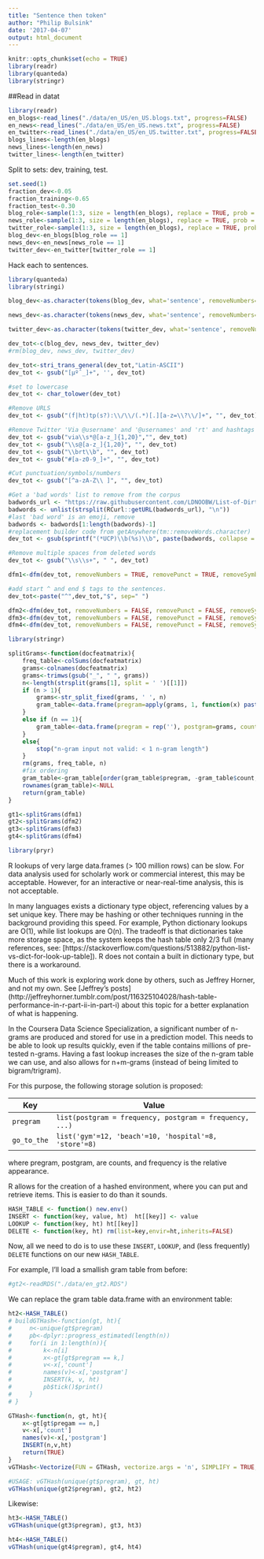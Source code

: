 ```yaml
---
title: "Sentence then token"
author: "Philip Bulsink"
date: '2017-04-07'
output: html_document
---
```


```r
knitr::opts_chunk$set(echo = TRUE)
library(readr)
library(quanteda)
library(stringr)
```

##Read in datat

```r
library(readr)
en_blogs<-read_lines("./data/en_US/en_US.blogs.txt", progress=FALSE)
en_news<-read_lines("./data/en_US/en_US.news.txt", progress=FALSE)
en_twitter<-read_lines("./data/en_US/en_US.twitter.txt", progress=FALSE)
blogs_lines<-length(en_blogs)
news_lines<-length(en_news)
twitter_lines<-length(en_twitter)
```

Split to sets: dev, training, test.
```r
set.seed(1)
fraction_dev<-0.05
fraction_training<-0.65
fraction_test<-0.30
blog_role<-sample(1:3, size = length(en_blogs), replace = TRUE, prob = c(fraction_dev, fraction_training, fraction_test))
news_role<-sample(1:3, size = length(en_blogs), replace = TRUE, prob = c(fraction_dev, fraction_training, fraction_test))
twitter_role<-sample(1:3, size = length(en_blogs), replace = TRUE, prob = c(fraction_dev, fraction_training, fraction_test))
blog_dev<-en_blogs[blog_role == 1]
news_dev<-en_news[news_role == 1]
twitter_dev<-en_twitter[twitter_role == 1]
```

Hack each to sentences.
```r
library(quanteda)
library(stringi)

blog_dev<-as.character(tokens(blog_dev, what='sentence', removeNumbers=TRUE, removePunc=TRUE, removeSymbols=TRUE, removeSeparators=TRUE, removeTwitter=TRUE, removeHyphens=TRUE, removeURL=TRUE))

news_dev<-as.character(tokens(news_dev, what='sentence', removeNumbers=TRUE, removePunc=TRUE, removeSymbols=TRUE, removeSeparators=TRUE, removeTwitter=TRUE, removeHyphens=TRUE, removeURL=TRUE))

twitter_dev<-as.character(tokens(twitter_dev, what='sentence', removeNumbers=TRUE, removePunc=TRUE, removeSymbols=TRUE, removeSeparators=TRUE, removeTwitter=TRUE, removeHyphens=TRUE, removeURL=TRUE))

dev_tot<-c(blog_dev, news_dev, twitter_dev)
#rm(blog_dev, news_dev, twitter_dev)

dev_tot<-stri_trans_general(dev_tot,"Latin-ASCII")
dev_tot <- gsub("[µºˆ_]+", '', dev_tot)

#set to lowercase
dev_tot <- char_tolower(dev_tot)

#Remove URLS
dev_tot <- gsub("(f|ht)tp(s?):\\/\\/(.*)[.][a-z=\\?\\/]+", "", dev_tot)

#Remove Twitter 'Via @username' and '@usernames' and 'rt' and hashtags
dev_tot <- gsub("via\\s*@[a-z_]{1,20}","", dev_tot)
dev_tot <- gsub("\\s@[a-z_]{1,20}", "", dev_tot)
dev_tot <- gsub("\\brt\\b", "", dev_tot)
dev_tot <- gsub("#[a-z0-9_]+", "", dev_tot)

#Cut punctuation/symbols/numbers
dev_tot <- gsub("[^a-zA-Z\\ ]", "", dev_tot)

#Get a 'bad words' list to remove from the corpus
badwords_url <- "https://raw.githubusercontent.com/LDNOOBW/List-of-Dirty-Naughty-Obscene-and-Otherwise-Bad-Words/master/en"
badwords <- unlist(strsplit(RCurl::getURL(badwords_url), "\n"))
#last 'bad word' is an emoji, remove
badwords <- badwords[1:length(badwords)-1]
#replacement builder code from getAnywhere(tm::removeWords.character)
dev_tot <- gsub(sprintf("(*UCP)\\b(%s)\\b", paste(badwords, collapse = "|")), "", dev_tot, perl = TRUE)

#Remove multiple spaces from deleted words
dev_tot <- gsub("\\s\\s+", " ", dev_tot)

dfm1<-dfm(dev_tot, removeNumbers = TRUE, removePunct = TRUE, removeSymbols = TRUE, removeSeparators = TRUE, removeTwitter = TRUE, removeHyphens = TRUE, removeURL = TRUE, ngrams = 1)

#add start ^ and end $ tags to the sentences.
dev_tot<-paste("^",dev_tot,"$", sep=" ")

dfm2<-dfm(dev_tot, removeNumbers = FALSE, removePunct = FALSE, removeSymbols = FALSE, removeSeparators = TRUE, removeHyphens = FALSE, removeURL = FALSE, ngrams = 2)
dfm3<-dfm(dev_tot, removeNumbers = FALSE, removePunct = FALSE, removeSymbols = FALSE, removeSeparators = TRUE, removeHyphens = FALSE, removeURL = FALSE, ngrams = 3)
dfm4<-dfm(dev_tot, removeNumbers = FALSE, removePunct = FALSE, removeSymbols = FALSE, removeSeparators = TRUE, removeHyphens = FALSE, removeURL = FALSE, ngrams = 4)
```

```r
library(stringr)

splitGrams<-function(docfeatmatrix){
    freq_table<-colSums(docfeatmatrix)
    grams<-colnames(docfeatmatrix)
    grams<-trimws(gsub("_", " ", grams))
    n<-length(strsplit(grams[1], split = ' ')[[1]])
    if (n > 1){
        grams<-str_split_fixed(grams, ' ', n)
        gram_table<-data.frame(pregram=apply(grams, 1, function(x) paste(x[1:n-1], collapse = '_')), postgram=grams[,n], count=freq_table, stringsAsFactors = FALSE)
    }
    else if (n == 1){
        gram_table<-data.frame(pregram = rep(''), postgram=grams, count = freq_table, stringsAsFactors = FALSE)
    }
    else{
        stop("n-gram input not valid: < 1 n-gram length")
    }
    rm(grams, freq_table, n)
    #fix ordering
    gram_table<-gram_table[order(gram_table$pregram, -gram_table$count, gram_table$postgram),]
    rownames(gram_table)<-NULL
    return(gram_table)
}

gt1<-splitGrams(dfm1)
gt2<-splitGrams(dfm2)
gt3<-splitGrams(dfm3)
gt4<-splitGrams(dfm4)
```

```r
library(pryr)
```


R lookups of very large data.frames (> 100 million rows) can be slow. For data analysis used for scholarly work or commercial interest, this may be acceptable. However, for an interactive or near-real-time analysis, this is not acceptable. 

In many languages exists a dictionary type object, referencing values by a set unique key. There may be hashing or other techniques running in the background providing this speed. For example, Python dictionary lookups are O(1), while list lookups are O(n). The tradeoff is that dictionaries take more storage space, as the system keeps the hash table only 2/3 full (many references, see: [https://stackoverflow.com/questions/513882/python-list-vs-dict-for-look-up-table]). R does not contain a built in dictionary type, but there is a workaround.

Much of this work is exploring work done by others, such as Jeffrey Horner, and not my own. See [Jeffrey's posts] (http://jeffreyhorner.tumblr.com/post/116325104028/hash-table-performance-in-r-part-ii-in-part-i) about this topic for a better explanation of what is happening.

In the Coursera Data Science Specialization, a significant number of n-grams are produced and stored for use in a prediction model. This needs to be able to look up results quickly, even if the table contains millions of pre-tested n-grams. Having a fast lookup increases the size of the n-gram table we can use, and also allows for n+m-grams (instead of being limited to bigram/trigram). 

For this purpose, the following storage solution is proposed:

| Key | Value |
|---|---|
| `pregram` | `list(postgram = frequency, postgram = frequency, ...)` |
| `go_to_the` | `list('gym'=12, 'beach'=10, 'hospital'=8, 'store'=8)` |

where pregram, postgram, are counts, and frequency is the relative appearance.

R allows for the creation of a hashed environment, where you can put and retrieve items. This is easier to do than it sounds.

```r
HASH_TABLE <- function() new.env()
INSERT <- function(key, value, ht)  ht[[key]] <- value
LOOKUP <- function(key, ht) ht[[key]]
DELETE <- function(key, ht) rm(list=key,envir=ht,inherits=FALSE)
```

Now, all we need to do is to use these `INSERT`, `LOOKUP`, and (less frequently) `DELETE` functions on our new `HASH_TABLE`.

For example, I'll load a smallish gram table from before:
```r
#gt2<-readRDS("./data/en_gt2.RDS")
```

We can replace the gram table data.frame with an environment table:
```r
ht2<-HASH_TABLE()
# buildGTHash<-function(gt, ht){
#     n<-unique(gt$pregram)
#     pb<-dplyr::progress_estimated(length(n))
#     for(i in 1:length(n)){
#         k<-n[i]
#         x<-gt[gt$pregram == k,]
#         v<-x[,'count']
#         names(v)<-x[,'postgram']
#         INSERT(k, v, ht)
#         pb$tick()$print()
#     } 
# }

GTHash<-function(n, gt, ht){
    x<-gt[gt$pregam == n,]
    v<-x[,'count']
    names(v)<-x[,'postgram']
    INSERT(n,v,ht)
    return(TRUE)
}
vGTHash<-Vectorize(FUN = GTHash, vectorize.args = 'n', SIMPLIFY = TRUE, USE.NAMES = FALSE)

#USAGE: vGTHash(unique(gt$pregram), gt, ht)
vGTHash(unique(gt2$pregram), gt2, ht2)
```

Likewise:
```r
ht3<-HASH_TABLE()
vGTHash(unique(gt3$pregram), gt3, ht3)

ht4<-HASH_TABLE()
vGTHash(unique(gt4$pregram), gt4, ht4)
```
